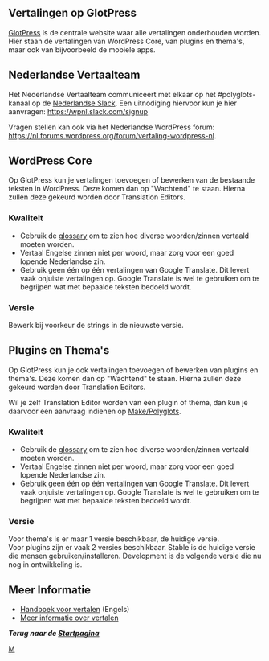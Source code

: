 == Vertalingen op GlotPress ==

[https://translate.wordpress.org/locale/nl/default GlotPress] is de centrale website waar alle vertalingen onderhouden worden. Hier staan de vertalingen van WordPress Core, van plugins en thema's, maar ook van bijvoorbeeld de mobiele apps.

== Nederlandse Vertaalteam ==

Het Nederlandse Vertaalteam communiceert met elkaar op het #polyglots-kanaal op de [https://wpnl.slack.com/messages/polyglots/ Nederlandse Slack]. Een uitnodiging hiervoor kun je hier aanvragen: https://wpnl.slack.com/signup

Vragen stellen kan ook via het Nederlandse WordPress forum: https://nl.forums.wordpress.org/forum/vertaling-wordpress-nl.

== WordPress Core ==

Op GlotPress kun je vertalingen toevoegen of bewerken van de bestaande teksten in WordPress. Deze komen dan op "Wachtend" te staan. Hierna zullen deze gekeurd worden door Translation Editors.

=== Kwaliteit ===
* Gebruik de [https://translate.wordpress.org/projects/wp/dev/nl/default/glossary glossary] om te zien hoe diverse woorden/zinnen vertaald moeten worden.
* Vertaal Engelse zinnen niet per woord, maar zorg voor een goed lopende Nederlandse zin.
* Gebruik geen één op één vertalingen van Google Translate. Dit levert vaak onjuiste vertalingen op. Google Translate is wel te gebruiken om te begrijpen wat met bepaalde teksten bedoeld wordt.

=== Versie ===
Bewerk bij voorkeur de strings in de nieuwste versie.

== Plugins en Thema's ==

Op GlotPress kun je ook vertalingen toevoegen of bewerken van plugins en thema's. Deze komen dan op "Wachtend" te staan. Hierna zullen deze gekeurd worden door Translation Editors.

Wil je zelf Translation Editor worden van een plugin of thema, dan kun je daarvoor een aanvraag indienen op [https://make.wordpress.org/polyglots/ Make/Polyglots].

=== Kwaliteit ===
* Gebruik de [https://translate.wordpress.org/projects/wp/dev/nl/default/glossary glossary] om te zien hoe diverse woorden/zinnen vertaald moeten worden.
* Vertaal Engelse zinnen niet per woord, maar zorg voor een goed lopende Nederlandse zin.
* Gebruik geen één op één vertalingen van Google Translate. Dit levert vaak onjuiste vertalingen op. Google Translate is wel te gebruiken om te begrijpen wat met bepaalde teksten bedoeld wordt.

=== Versie ===
Voor thema's is er maar 1 versie beschikbaar, de huidige versie.<br />
Voor plugins zijn er vaak 2 versies beschikbaar. Stable is de huidige versie die mensen gebruiken/installeren. Development is de volgende versie die nu nog in ontwikkeling is.

== Meer Informatie ==
* [https://make.wordpress.org/polyglots/handbook/ Handboek voor vertalen] (Engels)
* [https://nl.wordpress.org/vertalingen/ Meer informatie over vertalen]

'''''Terug naar de [[nl:Startpagina | Startpagina]]'''''

[[Category:Dutch Codex|M]]